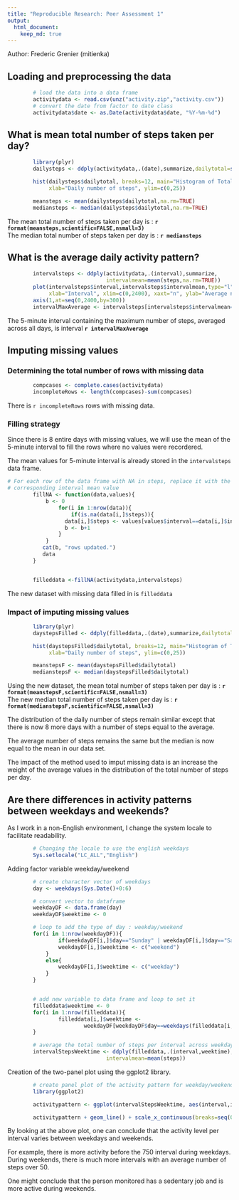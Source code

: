 ```yaml
---
title: "Reproducible Research: Peer Assessment 1"
output: 
  html_document:
    keep_md: true
---
```

Author: Frederic Grenier (mitienka)  

## Loading and preprocessing the data  

```r
        # load the data into a data frame
        activitydata <- read.csv(unz("activity.zip","activity.csv"))
        # convert the date from factor to date class
        activitydata$date <- as.Date(activitydata$date, "%Y-%m-%d")

```

## What is mean total number of steps taken per day?  

```r
        library(plyr)
        dailysteps <- ddply(activitydata,.(date),summarize,dailytotal=sum(steps))

        hist(dailysteps$dailytotal, breaks=12, main="Histogram of Total number of steps taken each day", 
             xlab="Daily number of steps", ylim=c(0,25))        

        meansteps <- mean(dailysteps$dailytotal,na.rm=TRUE)
        mediansteps <- median(dailysteps$dailytotal,na.rm=TRUE)


```

  The mean total number of steps taken per day is : **`r format(meansteps,scientific=FALSE,nsmall=3)`**  
  The median total number of steps taken per day is : **`r mediansteps`**  

## What is the average daily activity pattern?  

```r
        intervalsteps <- ddply(activitydata,.(interval),summarize,
                               intervalmean=mean(steps,na.rm=TRUE))
        plot(intervalsteps$interval,intervalsteps$intervalmean,type="l",main="",
             xlab="Interval", xlim=c(0,2400), xaxt="n", ylab="Average number of steps")
        axis(1,at=seq(0,2400,by=300))
        intervalMaxAverage <- intervalsteps[intervalsteps$intervalmean==max(intervalsteps$intervalmean),]$interval
```

  The 5-minute interval containing the maximum number of steps, averaged across 
  all days, is interval **`r intervalMaxAverage`**  


## Imputing missing values  

### Determining the total number of rows with missing data  
```r
        compcases <- complete.cases(activitydata)
        incompleteRows <- length(compcases)-sum(compcases)
```
  There is `r incompleteRows` rows with missing data.

### Filling strategy  
Since there is 8 entire days with missing values, we will use the mean of the 
5-minute interval to fill the rows where no values were recordered.

The mean values for 5-minute interval is already stored in the `intervalsteps` data frame.

```r
# For each row of the data frame with NA in steps, replace it with the 
# corresponding interval mean value
        fillNA <- function(data,values){
            b <- 0
                for(i in 1:nrow(data)){
        	        if(is.na(data[i,]$steps)){
        		  data[i,]$steps <- values[values$interval==data[i,]$interval,]$intervalmean
        		  b <- b+1
        		}
        	}
           cat(b, "rows updated.")
           data
        }  


        filleddata <-fillNA(activitydata,intervalsteps)
```

The new dataset with missing data filled in is `filleddata`  
  
### Impact of imputing missing values

```r
        library(plyr)
        daystepsFilled <- ddply(filleddata,.(date),summarize,dailytotal=sum(steps))

        hist(daystepsFilled$dailytotal, breaks=12, main="Histogram of Total number of steps taken each day", 
             xlab="Daily number of steps", ylim=c(0,25))        

        meanstepsF <- mean(daystepsFilled$dailytotal)
        medianstepsF <- median(daystepsFilled$dailytotal)


```
Using the new dataset, the mean total number of steps taken per day is : 
**`r format(meanstepsF,scientific=FALSE,nsmall=3)`**  
The new median total number of steps taken per day is : 
**`r format(medianstepsF,scientific=FALSE,nsmall=3)`**  
  
  
The distribution of the daily number of steps remain similar except that
there is now 8 more days with a number of steps equal to the average.  

The average number of steps remains the same but the median is now equal to the 
mean in our data set.  

The impact of the method used to imput missing data is an increase the weight of 
the average values in the distribution of the total number of steps per day.  
  
  
  
## Are there differences in activity patterns between weekdays and weekends?

As I work in a non-English environment, I change the system locale to facilitate 
readability.
```r
        # Changing the locale to use the english weekdays
        Sys.setlocale("LC_ALL","English")  
```

Adding factor variable weekday/weekend

```r

        # create character vector of weekdays
        day <- weekdays(Sys.Date()+0:6)  

        # convert vector to dataframe
        weekdayDF <- data.frame(day)
        weekdayDF$weektime <- 0

        # loop to add the type of day : weekday/weekend
        for(i in 1:nrow(weekdayDF)){
                if(weekdayDF[i,]$day=="Sunday" | weekdayDF[i,]$day=="Saturday"){
		        weekdayDF[i,]$weektime <- c("weekend")
	        }
	        else{
		        weekdayDF[i,]$weektime <- c("weekday")
	        }
        }


        # add new variable to data frame and loop to set it 
        filleddata$weektime <- 0
        for(i in 1:nrow(filleddata)){
                filleddata[i,]$weektime <- 
                        weekdayDF[weekdayDF$day==weekdays(filleddata[i,]$date),]$weektime
        }

        # average the total number of steps per interval across weekday/weekend
        intervalStepsWeektime <- ddply(filleddata,.(interval,weektime),summarize,
                               intervalmean=mean(steps))
```

Creation of the two-panel plot using the ggplot2 library.

```r
        # create panel plot of the activity pattern for weekday/weekend
        library(ggplot2)  

        activitypattern <- ggplot(intervalStepsWeektime, aes(interval,intervalmean))  

        activitypattern + geom_line() + scale_x_continuous(breaks=seq(0,2400,300)) + facet_wrap(~weektime,nrow=2) + labs(title="Activity pattern", y="Average number of steps", x="Interval")


```  
  
By looking at the above plot, one can conclude that the activity level per 
interval varies between weekdays and weekends.

For example, there is more activity before the 750 interval during weekdays. During 
weekends, there is much more intervals with an average number of steps over 50.

One might conclude that the person monitored has a sedentary job and is more active 
during weekends.
